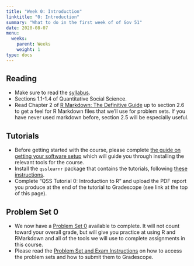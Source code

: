```yaml
---
title: "Week 0: Introduction"
linktitle: "0: Introduction"
summary: "What to do in the first week of of Gov 51"
date: 2020-08-07
menu:
  weeks:
    parent: Weeks
    weight: 1
type: docs
---
```




## Reading

- Make sure to read the [syllabus](/syllabus/).
- Sections 1.1-1.4 of Quantitative Social Science. 
- Read Chapter 2 of [R Markdown: The Definitive Guide](https://bookdown.org/yihui/rmarkdown/) up to section 2.6 to get a feel for R Markdown files that we'll use for problem sets. If you have never used markdown before, section 2.5 will be especially useful.  

## Tutorials

- Before getting started with the course, please complete [the guide on getting your software setup][ps0] which will guide you through installing the relevant tools for the course. 
- Install the `qsslearnr` package that contains the tutorials, following [these instructions][tut]. 
- Complete "QSS Tutorial 0: Introduction to R" and upload the PDF report you produce at the end of the tutorial to Gradescope (see link at the top of this page). 

## Problem Set 0

- We now have a [Problem Set 0][ps0-turnout] available to complete. It will not count toward your overall grade, but will give you practice at using R and RMarkdown and all of the tools we will use to complete assignments in this course. 
- Please read the [Problem Set and Exam Instructions][ps-instructions] on how to access the problem sets and how to submit them to Gradescope. 

[ps0]: /assignments/00-r-intro/
[tut]: /assignments/tutorials/
[ps0-turnout]: /assignments/ps0-turnout/
[ps-instructions]: /assignments/problem-sets/
